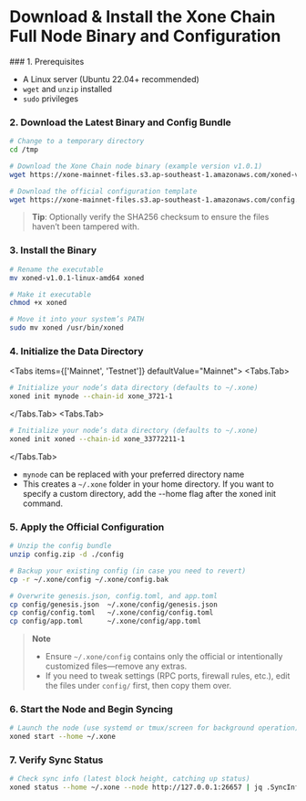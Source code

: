 
# Download & Install the Xone Chain Full Node Binary and Configuration

<Steps>
### 1. Prerequisites

* A Linux server (Ubuntu 22.04+ recommended)
* `wget` and `unzip` installed
* `sudo` privileges


### 2. Download the Latest Binary and Config Bundle

```bash showLineNumbers copy
# Change to a temporary directory
cd /tmp

# Download the Xone Chain node binary (example version v1.0.1)
wget https://xone-mainnet-files.s3.ap-southeast-1.amazonaws.com/xoned-v1.0.1-linux-amd64

# Download the official configuration template
wget https://xone-mainnet-files.s3.ap-southeast-1.amazonaws.com/config.zip
```

> **Tip**: Optionally verify the SHA256 checksum to ensure the files haven’t been tampered with.


### 3. Install the Binary

```bash showLineNumbers copy
# Rename the executable
mv xoned-v1.0.1-linux-amd64 xoned

# Make it executable
chmod +x xoned

# Move it into your system’s PATH
sudo mv xoned /usr/bin/xoned
```


### 4. Initialize the Data Directory

<Tabs items={['Mainnet', 'Testnet']} defaultValue="Mainnet">
  <Tabs.Tab>
  ```bash showLineNumbers copy
  # Initialize your node’s data directory (defaults to ~/.xone)
  xoned init mynode --chain-id xone_3721-1
  ```
  </Tabs.Tab>
  <Tabs.Tab>
  ```bash showLineNumbers copy
  # Initialize your node’s data directory (defaults to ~/.xone)
  xoned init xoned --chain-id xone_33772211-1
  ```
  </Tabs.Tab>
</Tabs>


* `mynode` can be replaced with your preferred directory name
* This creates a `~/.xone` folder in your home directory. If you want to specify a custom directory, add the --home flag after the xoned init command.


### 5. Apply the Official Configuration

```bash showLineNumbers copy
# Unzip the config bundle
unzip config.zip -d ./config

# Backup your existing config (in case you need to revert)
cp -r ~/.xone/config ~/.xone/config.bak

# Overwrite genesis.json, config.toml, and app.toml
cp config/genesis.json  ~/.xone/config/genesis.json
cp config/config.toml   ~/.xone/config/config.toml
cp config/app.toml      ~/.xone/config/app.toml
```

> **Note**
>
> * Ensure `~/.xone/config` contains only the official or intentionally customized files—remove any extras.
> * If you need to tweak settings (RPC ports, firewall rules, etc.), edit the files under `config/` first, then copy them over.


### 6. Start the Node and Begin Syncing

```bash showLineNumbers copy
# Launch the node (use systemd or tmux/screen for background operation)
xoned start --home ~/.xone
```


### 7. Verify Sync Status

```bash showLineNumbers copy
# Check sync info (latest block height, catching up status)
xoned status --home ~/.xone --node http://127.0.0.1:26657 | jq .SyncInfo

```

</Steps>
